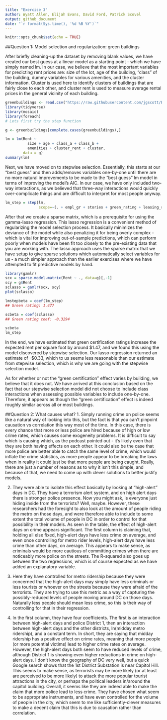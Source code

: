 ```yaml
---
title: "Exercise 3"
author: Wyatt Allen, Elijah Evans, David Ford, Patrick Scovel
output: github_document
date: "`r format(Sys.time(), '%d %B %Y')`"
---
```



```r
knitr::opts_chunk$set(echo = TRUE)
```

##Question 1: Model selection and regularization: green buildings

After briefly cleaning-up the dataset by removing blank values, we have created our best guess at a linear model as a starting point - which we have simply named lm. In our case, we believe that the most important variables for predicting rent prices are: size of the lot, age of the building, "class" of the building, dummy variables for various amenities, and the cluster information. Cluster is used here to identify clusters of buildings that are fairly close to each other, and cluster rent is used to measure average rental prices in the general vicinity of each building.

```r
greenbuildings <- read.csv("https://raw.githubusercontent.com/jgscott/ECO395M/master/data/greenbuildings.csv")
library(tidyverse)
library(mosaic)
library(foreach)
# Lets first try the step function

g <- greenbuildings[complete.cases(greenbuildings),]

lm = lm(Rent ~ 
          size + age + class_a + class_b + 
          amenities + cluster_rent + cluster,
        data = g)
summary(lm)
```

Next, we have moved on to stepwise selection. Essentially, this starts at our "best guess" and then adds/removes variables one-by-one until there are no more natural improvements to be made to the "best guess" lm model in terms of improving the model's AIC. In our case, we have only included two-way interactions, as we believed that three-way interactions would quickly over-complicate things and are difficult to interpret for most people anyway.

```r
lm_step = step(lm, 
               scope=~(. + empl_gr + stories + green_rating + leasing_rate + renovated)^2)
```

After that we create a sparse matrix, which is a prerequisite for using the gamma-lasso regression. This lasso regression is a convenient method of regularizing the model selection process. It basically minimizes the deviance of the model while also penalizing it for being overly complex - which is vital for improving out-of-sample predictions, which can perform poorly when models have been fit too closely to the pre-existing data that you are working with.  The lasso approach uses the sparse matrix that we have setup to give sparse solutions which automatically select variables for us - a much simpler approach than the earlier exercises where we have attempted to fit predictive models by hand.

```r
library(gamlr) 
scx = sparse.model.matrix(Rent ~ ., data=g)[,-1]
scy = g$Rent
sclasso = gamlr(scx, scy)
plot(sclasso)

lmstepbeta = coef(lm_step)
## Green rating: 1.477

scbeta = coef(sclasso) 
## Green rating coef: -0.3294

scbeta
lm_step
```

In the end, we have estimated that green certification ratings increase the expected rent per square foot by around $1.47, and we found this using the model discovered by stepwise selection. Our lasso regression returned an estimate of -$0.33, which to us seems less reasonable than our estimate from stepwise selection, which is why we are going with the stepwise selection model.

As for whether or not the "green certification" effect varies by building, we believe that it does not. We have arrived at this conclusion based on the fact that our stepwise selection model did not choose to include class interactions when assessing possible variables to include one-by-one. Therefore, it appears as though the "green certification" effect is indeed roughly similar across all or most buildings.

##Question 2: What causes what?
1. Simply running crime on police seems like a natural way of looking into this, but the fact is that you can't pinpoint causation vs correlation this way most of the time. In this case, there is every chance that more or less police are hired because of high or low crime rates, which causes some exogeneity problems. It is difficult to say which is causing which, as the podcast pointed out - it's likely even that they are both having effects on each other. It could also be the case that more police are better able to catch the same level of crime, which would inflate the crime statistics, as more people appear to be breaking the laws when in reality it could just be that more people are being caught. Really, there are just a number of reasons as to why it isn't this simple, and because of that, we need to come up with clever solutions to better justify models.

2. They were able to isolate this effect basically by looking at "high-alert" days in DC. They have a terrorism alert system, and on high alert days there is stronger police presence. Now you might ask, is everyone just hiding inside from the terrorists? Well, maybe. However, these researchers had the foresight to also look at the amount of people riding the metro on those days, and were therefore able to include to some extent the total volume of people in DC in order to control for that possibility in their models. 
As seen in the table, the effect of high-alert days on crime appears significant. The first column is claiming that, holding all else fixed, high-alert days have less crime on average, and even once controlling for metro rider levels, high-alert days have less crime than other days, on average. This appears to make sense, as criminals would be more cautious of committing crimes when there are noticeably more police on the streets. The R-squared also goes up between the two regressions, which is of course expected as we have added an explanatory variable. 

3. Here they have controlled for metro ridership because they were concerned that the high-alert days may simply have less criminals or less tourists or whoever on the streets because they were afraid of the terrorists. They are trying to use this metric as a way of capturing the possibly-reduced levels of people moving around DC on those days. Naturally less people should mean less crime, so this is their way of controlling for that in their regression. 

4. In the first column, they have four coefficients. The first is an interaction between high-alert days and police District 1, then an interaction between high-alert days and the other districts, ln(midday metro ridership), and a constant term. In short, they are saying that midday ridership has a positive effect on crime rates, meaning that more people (or more potential victims) lead to higher crime rates on average. However, the high-alert days both seem to have reduced levels of crime, although District 1 is showing even higher reductions in crime on high-alert days. I don't know the geography of DC very well, but a quick Google search shows that the 1st District Substation is near Capitol Hill. This seems to make sense, as terrorists may be more likely (or at least are perceived to be more likely) to attack the more popular tourist attractions in the city, or perhaps the political leaders in/around the capitol building. 
Overall, it seems like they are indeed able to make the claim that more police lead to less crime. They have chosen what seem to be appropriate instruments, and have even controlled for the volume of people in the city, which seem to me like sufficiently-clever measures to make a decent claim that this is due to causation rather than correlation. 
